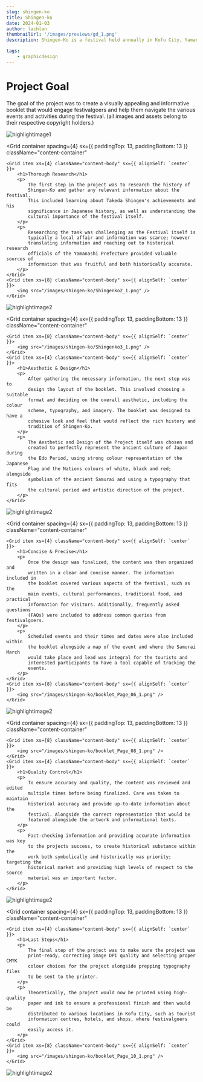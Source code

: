 ```yaml
---
slug: shingen-ko
title: Shingen-ko
date: 2024-01-03
author: lachlan
thumbnailUrl: '/images/previews/gd_1.png'
description: Shingen-Ko is a festival held annually in Kofu City, Yamanashi Prefecture to commemorate the legacy of the renowned warrior Takeda Shingen who was a renowned warrior and samurai. The Project in question was a task that focused on recreating the Shingen-Ko Event Booklet that is handed out annually for festivalgoers to learn about the history of Shingen-Ko alongside the event list and schedules of all of the events that take place during the Festival and FAQ of the festivities.

tags:
    - graphicdesign
---
```


<div className="centered">
<h1>Project Goal</h1>

<p>
    The goal of the project was to create a visually appealing and informative
    booklet that would engage festivalgoers and help them navigate the various
    events and activities during the festival. (all images and assets belong to
    their respective copyright holders.)
</p>

</div>

![highlightimage1](/images/shingen-ko/Shingenfront_1.png)

<Grid
    container
    spacing={4}
    sx={{ paddingTop: 13, paddingBottom: 13 }}
    className="content-container"
>
    <Grid item xs={4} className="content-body" sx={{ alignSelf: `center` }}>
        <h1>Thorough Research</h1>
        <p>
            The first step in the project was to research the history of
            Shingen-Ko and gather any relevant information about the festival.
            This included learning about Takeda Shingen's achievements and his
            significance in Japanese history, as well as understanding the
            cultural importance of the festival itself.
        </p>
        <p>
            Researching the task was challenging as the Festival itself is
            typically a local affair and information was scarce; however
            translating information and reaching out to historical research
            officials of the Yamanashi Prefecture provided valuable sources of
            information that was fruitful and both historically accurate.
        </p>
    </Grid>
    <Grid item xs={8} className="content-body" sx={{ alignSelf: `center` }}>
        <img src="/images/shingen-ko/Shingenko2_1.png" />
    </Grid>
</Grid>

![highlightimage2](/images/shingen-ko/booklet_Page_03_1.png)

<Grid
    container
    spacing={4}
    sx={{ paddingTop: 13, paddingBottom: 13 }}
    className="content-container"
>
    <Grid item xs={8} className="content-body" sx={{ alignSelf: `center` }}>
        <img src="/images/shingen-ko/Shingenko3_1.png" />
    </Grid>
    <Grid item xs={4} className="content-body" sx={{ alignSelf: `center` }}>
        <h1>Aesthetic & Design</h1>
        <p>
            After gathering the necessary information, the next step was to
            design the layout of the booklet. This involved choosing a suitable
            format and deciding on the overall aesthetic, including the colour
            scheme, typography, and imagery. The booklet was designed to have a
            cohesive look and feel that would reflect the rich history and
            tradition of Shingen-Ko.
        </p>
        <p>
            The Aesthetic and Design of the Project itself was chosen and
            created to perfectly represent the ancient culture of Japan during
            the Edo Period, using strong colour representation of the Japanese
            Flag and the Nations colours of white, black and red; alongside
            symbolism of the ancient Samurai and using a typography that fits
            the cultural period and artistic direction of the project.
        </p>
    </Grid>
</Grid>

![highlightimage2](/images/shingen-ko/Shingenko4_2.png)

<Grid
    container
    spacing={4}
    sx={{ paddingTop: 13, paddingBottom: 13 }}
    className="content-container"
>
    <Grid item xs={4} className="content-body" sx={{ alignSelf: `center` }}>
        <h1>Concise & Precise</h1>
        <p>
            Once the design was finalized, the content was then organized and
            written in a clear and concise manner. The information included in
            the booklet covered various aspects of the festival, such as the
            main events, cultural performances, traditional food, and practical
            information for visitors. Additionally, frequently asked questions
            (FAQs) were included to address common queries from festivalgoers.
        </p>
        <p>
            Scheduled events and their times and dates were also included within
            the booklet alongside a map of the event and where the Samurai March
            would take place and lead was integral for the tourists and
            interested participants to have a tool capable of tracking the
            events.
        </p>
    </Grid>
    <Grid item xs={8} className="content-body" sx={{ alignSelf: `center` }}>
        <img src="/images/shingen-ko/booklet_Page_06_1.png" />
    </Grid>
</Grid>

![highlightimage2](/images/shingen-ko/booklet_Page_07_2.png)

<Grid
    container
    spacing={4}
    sx={{ paddingTop: 13, paddingBottom: 13 }}
    className="content-container"
>
    <Grid item xs={8} className="content-body" sx={{ alignSelf: `center` }}>
        <img src="/images/shingen-ko/booklet_Page_08_1.png" />
    </Grid>
    <Grid item xs={4} className="content-body" sx={{ alignSelf: `center` }}>
        <h1>Quality Control</h1>
        <p>
            To ensure accuracy and quality, the content was reviewed and edited
            multiple times before being finalized. Care was taken to maintain
            historical accuracy and provide up-to-date information about the
            festival. Alongside the correct representation that would be
            featured alongside the artwork and informational texts.
        </p>
        <p>
            Fact-checking information and providing accurate information was key
            to the projects success, to create historical substance within the
            work both symbolically and historically was priority; targeting the
            historical market and providing high levels of respect to the source
            material was an important factor.
        </p>
    </Grid>
</Grid>

![highlightimage2](/images/shingen-ko/booklet_Page_09_1.png)

<Grid
    container
    spacing={4}
    sx={{ paddingTop: 13, paddingBottom: 13 }}
    className="content-container"
>
    <Grid item xs={4} className="content-body" sx={{ alignSelf: `center` }}>
        <h1>Last Steps</h1>
        <p>
            The final step of the project was to make sure the project was
            print-ready, correcting image DPI quality and selecting proper CMYK
            colour choices for the project alongside prepping typography files
            to be sent to the printer.
        </p>
        <p>
            Theoretically, the project would now be printed using high-quality
            paper and ink to ensure a professional finish and then would be
            distributed to various locations in Kofu City, such as tourist
            information centres, hotels, and shops, where festivalgoers could
            easily access it.
        </p>
    </Grid>
    <Grid item xs={8} className="content-body" sx={{ alignSelf: `center` }}>
        <img src="/images/shingen-ko/booklet_Page_10_1.png" />
    </Grid>
</Grid>

![highlightimage2](/images/shingen-ko/Shingenback_1.png)
